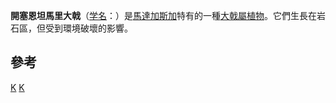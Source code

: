 {{Speciesbox 
| taxon = Euphorbia cap-saintemariensis
| authority = [[Werner_Rauh|Rauh]]
| image=Euphorbia capsaintemariensis2 ies.jpg
| status = CR
| status_system = iucn3.1
| status_ref = <ref name=IUCN>{{IUCN2009|assessors=Haevermans, T.|year=2004|id=44315|title=Euphorbia cap-saintemariensis|downloaded=2009-08-01}}</ref>
}}
'''開塞恩坦馬里大戟'''（[[学名|学名]]：''{{lang|la|Euphorbia cap-saintemariensis}}''）是[[馬達加斯加|馬達加斯加]]特有的一種[[大戟屬|大戟屬]][[植物|植物]]。它們生長在岩石區，但受到環境破壞的影響。

==參考==
{{reflist}}

{{plant-stub}}
{{Taxonbar}}

[[Category:馬達加斯加植物|K]]
[[Category:大戟屬|K]]